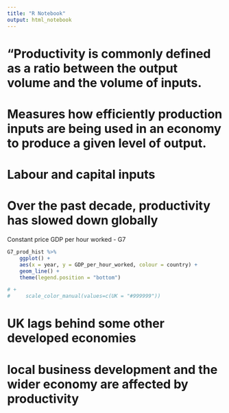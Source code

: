 ```yaml
---
title: "R Notebook"
output: html_notebook
---
```


# “Productivity is commonly defined as a ratio between the output volume and the volume of inputs.

# Measures how efficiently production inputs are being used in an economy to produce a given level of output.

# Labour and capital inputs

# Over the past decade, productivity has slowed down globally



Constant price GDP per hour worked - G7
```r

G7_prod_hist %>%
    ggplot() +
    aes(x = year, y = GDP_per_hour_worked, colour = country) +
    geom_line() +
    theme(legend.position = "bottom") 

# +
#     scale_color_manual(values=c(UK = "#999999"))


```


# UK lags behind some other developed economies


# local business development and the wider economy are affected by productivity

```r
```
